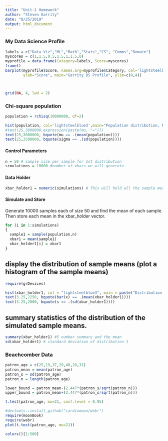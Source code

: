 ```yaml
---
title: "Unit-1 Homework"
author: "Steven Garrity"
date: "8/25/2019"
output: html_document
---
```


### My Data Science Profile
```r
labels = c("Data Viz","ML","Math","Stats","CS", "Comms","Domain")
myscores = c(1,1.5,0.5,1.5,1,1.5,0)
myprofile = data.frame(Category=labels, Score=myscores)
frame()
barplot(myprofile$Score, names.arg=myprofile$Category, col='lightsteelblue3', 
        ylab="Score", main="Garrity DS Profile", ylim=c(0,4))



grid(NA, 4, lwd = 2)

```

### Chi-square population
```r
population = rchisq(10000000, df=2)
```

```r
hist(population, col='lightsteelblue3',main="Population distribution, N = 10,000,000")
#text(25,3800000,expression(paste(mu, "=")))
text(25,3800000, bquote(mu == .(mean(population))))
text(25,3500000, bquote(sigma == .(sd(population))))
```
#### Control Parameters
```r
n = 50 # sample size per sample for 1st distribution
simulations = 10000 #number of xbars we will generate.
```

#### Data Holder
```r
xbar_holder1 = numeric(simulations) # This will hold all the sample means for the chi-square distribution.
```

#### Simulate and Store
Generate 10000 samples each of size 50 and find the mean of each sample.  Then store each mean in the xbar_holder vector.
```r
for (i in 1:simulations)
{ 
  sample1 = sample(population,n)
  xbar1 = mean(sample1)
  xbar_holder1[i] = xbar1
}
```

## display the distribution of sample means (plot a histogram of the sample means)
```r
require(grDevices)

hist(xbar_holder1, col = "lightsteelblue3", main = paste("Distribution of the sample mean: n = ", n), xlab = "Sample Means", xlim = c(0,4))
text(3.25,2250, bquote(bar(x) == .(mean(xbar_holder1))))
text(3.25,2000, bquote(s == .(sd(xbar_holder1))))
```



## summary statistics of the distribution of the simulated sample means. 
```r
summary(xbar_holder1) #5 number summary and the mean
sd(xbar_holder1) # standard deviation of distribution 1
```


### Beachcomber Data
```r
patron_age = c(25,19,37,29,40,28,31)
patron_mean = mean(patron_age)
patron_s = sd(patron_age)
patron_n = length(patron_age)

lower_bound = patron_mean-(2.447*(patron_s/sqrt(patron_n)))
upper_bound = patron_mean+(2.447*(patron_s/sqrt(patron_n)))
```

```r
t.test(patron_age, mu=21, conf.level = 0.95)
```

```r
#devtools::install_github("cardiomoon/webr")
require(moonBook)
require(webr)
plot(t.test(patron_age, mu=21))

```

```r
colors()[1:500]
```
